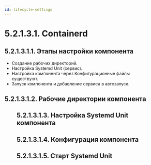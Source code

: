```yaml
---
id: lifecycle-settings
---
```



# 5.2.1.3.1. Containerd

## 5.2.1.3.1.1. Этапы настройки компонента
- Создание рабочих директорий.
- Настройка Systemd Unit (сервис).
- Настройка компонента через Конфигурационные файлы существуют.
- Запуск компонента и добавление сервиса в автозапуск.

## 5.2.1.3.1.2. Рабочие директории компонента

<DIR />

## 5.2.1.3.1.3. Настройка Systemd Unit компонента

<SetupSystemdUnit />

## 5.2.1.3.1.4. Конфигурация компонента

<ConfigFiles />

## 5.2.1.3.1.5. Старт Systemd Unit

<StartSystemdUnit />


